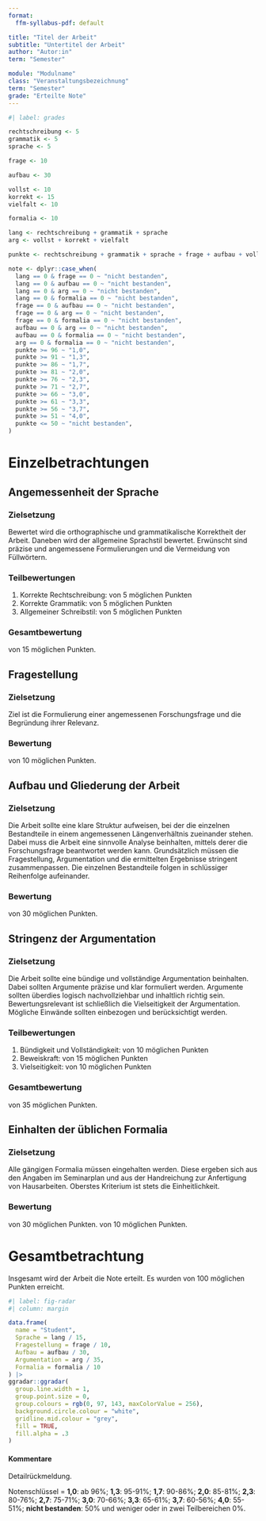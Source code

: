 ```yaml
---
format:
  ffm-syllabus-pdf: default

title: "Titel der Arbeit"
subtitle: "Untertitel der Arbeit"
author: "Autor:in"
term: "Semester"

module: "Modulname"
class: "Veranstaltungsbezeichnung"
term: "Semester"
grade: "Erteilte Note"
---
```


```r
#| label: grades

rechtschreibung <- 5
grammatik <- 5
sprache <- 5

frage <- 10

aufbau <- 30

vollst <- 10
korrekt <- 15
vielfalt <- 10

formalia <- 10

lang <- rechtschreibung + grammatik + sprache
arg <- vollst + korrekt + vielfalt

punkte <- rechtschreibung + grammatik + sprache + frage + aufbau + vollst + korrekt + vielfalt + formalia

note <- dplyr::case_when(
  lang == 0 & frage == 0 ~ "nicht bestanden",
  lang == 0 & aufbau == 0 ~ "nicht bestanden",
  lang == 0 & arg == 0 ~ "nicht bestanden",
  lang == 0 & formalia == 0 ~ "nicht bestanden",
  frage == 0 & aufbau == 0 ~ "nicht bestanden",
  frage == 0 & arg == 0 ~ "nicht bestanden",
  frage == 0 & formalia == 0 ~ "nicht bestanden",
  aufbau == 0 & arg == 0 ~ "nicht bestanden",
  aufbau == 0 & formalia == 0 ~ "nicht bestanden",
  arg == 0 & formalia == 0 ~ "nicht bestanden",
  punkte >= 96 ~ "1,0",
  punkte >= 91 ~ "1,3",
  punkte >= 86 ~ "1,7",
  punkte >= 81 ~ "2,0",
  punkte >= 76 ~ "2,3",
  punkte >= 71 ~ "2,7",
  punkte >= 66 ~ "3,0",
  punkte >= 61 ~ "3,3",
  punkte >= 56 ~ "3,7",
  punkte >= 51 ~ "4,0",
  punkte <= 50 ~ "nicht bestanden",
)
```

# Einzelbetrachtungen

## Angemessenheit der Sprache

### Zielsetzung

Bewertet wird die orthographische und grammatikalische Korrektheit der Arbeit. Daneben wird der allgemeine Sprachstil bewertet. Erwünscht sind präzise und angemessene Formulierungen und die Vermeidung von Füllwörtern.

### Teilbewertungen

1. Korrekte Rechtschreibung: \textcolor{gublue}{`r rechtschreibung`} von 5 möglichen Punkten
2. Korrekte Grammatik: \textcolor{gublue}{`r grammatik`} von 5 möglichen Punkten
3. Allgemeiner Schreibstil: \textcolor{gublue}{`r sprache`} von 5 möglichen Punkten

### Gesamtbewertung

\textcolor{gublue}{**`r lang`**} von 15 möglichen Punkten.

## Fragestellung

### Zielsetzung

Ziel ist die Formulierung einer angemessenen Forschungsfrage und die Begründung ihrer Relevanz.

### Bewertung

\textcolor{gublue}{**`r frage`**} von 10 möglichen Punkten.

## Aufbau und Gliederung der Arbeit

### Zielsetzung

Die Arbeit sollte eine klare Struktur aufweisen, bei der die einzelnen Bestandteile in einem angemessenen Längenverhältnis zueinander stehen. Dabei muss die Arbeit eine sinnvolle Analyse beinhalten, mittels derer die Forschungsfrage beantwortet werden kann. Grundsätzlich müssen die Fragestellung, Argumentation und die ermittelten Ergebnisse stringent zusammenpassen. Die einzelnen Bestandteile folgen in schlüssiger Reihenfolge aufeinander.

### Bewertung

\textcolor{gublue}{**`r aufbau`**} von 30 möglichen Punkten.

## Stringenz der Argumentation

### Zielsetzung

Die Arbeit sollte eine bündige und vollständige Argumentation beinhalten. Dabei sollten Argumente präzise und klar formuliert werden. Argumente sollten überdies logisch nachvollziehbar und inhaltlich richtig sein. Bewertungsrelevant ist schließlich die Vielseitigkeit der Argumentation. Mögliche Einwände sollten einbezogen und berücksichtigt werden.

### Teilbewertungen

1. Bündigkeit und Vollständigkeit: \textcolor{gublue}{`r vollst`} von 10 möglichen Punkten
2. Beweiskraft: \textcolor{gublue}{`r korrekt`} von 15 möglichen Punkten
3. Vielseitigkeit: \textcolor{gublue}{`r vielfalt`} von 10 möglichen Punkten

### Gesamtbewertung

\textcolor{gublue}{**`r arg`**} von 35 möglichen Punkten.

## Einhalten der üblichen Formalia

### Zielsetzung

Alle gängigen Formalia müssen eingehalten werden. Diese ergeben sich aus den Angaben im Seminarplan und aus der Handreichung zur Anfertigung von Hausarbeiten. Oberstes Kriterium ist stets die Einheitlichkeit.

### Bewertung

\textcolor{gublue}{**`r formalia`**} von 30 möglichen Punkten. von 10 möglichen Punkten.

\newpage

# Gesamtbetrachtung

Insgesamt wird der Arbeit die Note \textcolor{gublue}{**`r note`**} erteilt. Es wurden \textcolor{gublue}{**`r punkte`**} von 100 möglichen Punkten erreicht.

```r
#| label: fig-radar
#| column: margin

data.frame(
  name = "Student",
  Sprache = lang / 15,
  Fragestellung = frage / 10,
  Aufbau = aufbau / 30,
  Argumentation = arg / 35,
  Formalia = formalia / 10
) |>
ggradar::ggradar(
  group.line.width = 1,
  group.point.size = 0,
  group.colours = rgb(0, 97, 143, maxColorValue = 256),
  background.circle.colour = "white",
  gridline.mid.colour = "grey",
  fill = TRUE,
  fill.alpha = .3
)
```

#### Kommentare

Detailrückmeldung.

\vfill

\begingroup
  \centering
  \raisebox{.5cm}{\wildcardb{Ort, Datum}}
  \hspace{1cm}
  \wildcard{Unterschrift}
  \par
\endgroup

\noindent\rule[7pt]{\linewidth}{0.4pt}

\small Notenschlüssel = **1,0**: ab 96%; **1,3**: 95-91%; **1,7**: 90-86%; **2,0**: 85-81%; **2,3**: 80-76%; **2,7**: 75-71%; **3,0**: 70-66%; **3,3**: 65-61%; **3,7**: 60-56%; **4,0**: 55-51%; **nicht bestanden**: 50% und weniger oder in zwei Teilbereichen 0%.
